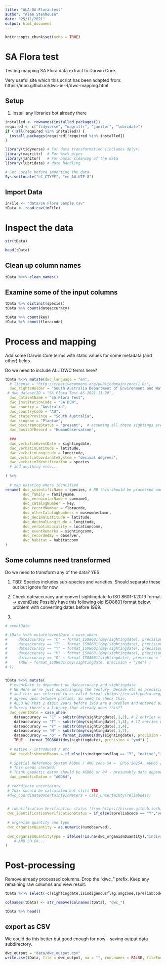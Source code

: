 ```yaml
---
title: "ALA-SA-Flora-test"
author: "Alan Stenhouse"
date: "25/11/2021"
output: html_document
---
```


```r
knitr::opts_chunk$set(echo = TRUE)
```

# SA Flora test

Testing mapping SA Flora data extract to Darwin Core.

Very useful site which this script has been adapted from:
https://inbo.github.io/dwc-in-R/dwc-mapping.html


## Setup

1. Install any libraries bot already there

```r
installed <- rownames(installed.packages())
required <- c("tidyverse", "magrittr", "janitor", "lubridate")
if (!all(required %in% installed)) {
  install.packages(required[!required %in% installed])
}
```

```r
library(tidyverse) # For data transformation (includes dplyr)
library(magrittr)  # For %<>% pipes
library(janitor)   # For basic cleaning of the data
library(lubridate) # date handling

# Set Locale before importing the data
Sys.setlocale("LC_CTYPE", "en_AU.UTF-8")
```

## Import Data

```r
inFile <- "data/SA Flora Sample.csv"
tData <- read.csv(inFile)
```


# Inspect the data
```r
str(tData)
```
```r
head(tData)
```
## Clean up column names

```r
tData %<>% clean_names()

```

## Examine some of the input columns

```r
tData %>% distinct(species)
tData %>% count(dateaccuracy)

tData %>% count(key)
tData %>% count(floracode)
```

# Process and mapping
Add some Darwin Core terms with static values for some metadata (and other) fields.

Do we need to include ALL DWC terms here?

```r
tData %<>% mutate(dwc_language = "en",
  # license = "http://creativecommons.org/publicdomain/zero/1.0/",
  dwc_rightsHolder = "South Australia Department of Environment and Water",
 # dwc_datasetID = "SA Flora Test-AS-2021-11-29",
  dwc_datasetName = "SA Flora Test",
  dwc_institutionCode = "SA DEW",
  dwc_country = "Australia",
  dwc_countryCode = "AU",
  dwc_stateProvince = "South Australia",
  dwc_kingdom = "Plantae",
  dwc_occurrenceStatus = "present",  # assuming all these sightings are presence records
  dwc_basisOfRecord = "HumanObservation",
  
  ###
  dwc_verbatimEventDate = sightingdate,
  dwc_verbatimLatitude = latitude,
  dwc_verbatimLongitude = longitude,
  dwc_verbatimCoordinateSystem = "decimal degrees",
  dwc_verbatimIdentification = species
  # and anything else...
  
) %>% 
  
  # map existing where identified
rename( dwc_scientificName = species, # NB this should be processed and checked using GBIF (or other) parser
        dwc_family = familyname,
        dwc_vernacularName = comname1,
        dwc_catalogNumber = key,
        dwc_recordNumber = floracode,
        dwc_otherCatalogNumbers = museumherbmnr,
        dwc_decimalLatitude = latitude,
        dwc_decimalLongitude = longitude,
        dwc_verbatimLocality = locationcomm,
        dwc_eventRemarks = sightingcomm,
        dwc_recordedBy = observer,
        dwc_habitat = habitatcomm
)

```

## Some columns need transformed

Do we need to transform any of the data? YES.

1. TBD! Species includes sub-species and varieties. Should separate these out but ignore for now.

2. Check dateaccuracy and convert sightingdate to ISO 8601-1:2019 format -> eventDate
   Possibly have this following old ISO8601 format below, problem with converting dates before 1969.

3. 
```r
# eventDate

# tData %<>% mutate(eventDate = case_when(
#     dateaccuracy == "C" ~ format_ISO8601(dmy(sightingdate), precision = "y"), # 2 entries with "C" for Century? but need to clarify this
#     dateaccuracy == "T" ~ format_ISO8601(dmy(sightingdate), precision = "y"), # 17 entries with "T" = Decade
#     dateaccuracy == "Y" ~ format_ISO8601(dmy(sightingdate), precision = "y"),
#     dateaccuracy == "M" ~ format_ISO8601(dmy(sightingdate), precision = "ym"),
#     dateaccuracy == "D" ~ format_ISO8601(sightingdate), precision = "ymd)",
#     TRUE ~ format_ISO8601(dmy(sightingdate, precision = "ymd") )
# ))


tData %<>% mutate(
  # eventDate is dependent on dateaccuracy and sightingdate
  # NB Here we're just substringing the Century, Decade etc as precision argument for format_ISO8601() does not support these,
  # and this was referred to as valid format (https://en.wikipedia.org/wiki/ISO_8601#Truncated_representations ) if
  # agreed upon between parties. So need to check this.
  # ALSO NB that 2 digit years before 1969 are a problem and entered as 21st C, so need to address this also!
  # Surely there's a library that already does this??
  dwc_eventDate = case_when(
    dateaccuracy == "C" ~ substr(dmy(sightingdate),1,2), # 2 entries with "C", need to clarify this, but enter as CENTURY for now
    dateaccuracy == "T" ~ substr(dmy(sightingdate),1,3), # 17 entries with "T" = DECADE
    dateaccuracy == "Y" ~ substr(dmy(sightingdate),1,4),
    dateaccuracy == "M" ~ substr(dmy(sightingdate),1,7),
    dateaccuracy == "D" ~ format_ISO8601(dmy(sightingdate), precision = "ymd"),
    TRUE ~ format_ISO8601(dmy(sightingdate), precision = "ymd") ),
    
  # native / introduced / etc
  dwc_establishmentMeans = if_else(isindigenousflag == "Y", "native","introduced"),
  
  # Spatial Reference System AGD66 / AMG zone 54 =  EPSG:20254, AGD66 / AMG zone 55 - EPSG:20255
  # This needs checked!
  # Think geodetic datum should be AGD66 or 84 - presumably date dependent unless SA has standardised this already.
  dwc_geodeticDatum = "AGD84",
 
 # coordinate uncertainty
 # This should be calculated but still TBD
 #dwc_coordinateUncertaintyInMeters = calc_uncertainty(reliabdesc)

 
 # identification Verification status (from https://hiscom.github.io/hispid/vocabulary/identification_verification_status.xml)
 dwc_identificationVerificationStatus = if_else(spreliabcode == "Y","verified", "verification required"),
 
 # organism quantity and type
 dwc_organismQuantity = as.numeric(numobserved),
   
 dwc_organismQuantityType = ifelse(!is.na(dwc_organismQuantity),"individuals",NA)
    # AND SO ON...
)


```

# Post-processing
Remove already processed columns.
Drop the "dwc_" prefix.
Keep any remaining raw columns and view result.
```r
tData %<>% select(-c(sightingdate,isindigenousflag,amgzone,spreliabcode,numobserved, nsxcode))

colnames(tData) <- str_remove(colnames(tData), "dwc_")

tData %>% head()
```

## export as CSV
We could do this better but good enough for now - saving output data subdirectory.
```r
dwc_output = "data/dwc_output.csv"
write.csv(tData, file = dwc_output, na = "", row.names = FALSE, fileEncoding = "UTF-8")
```

